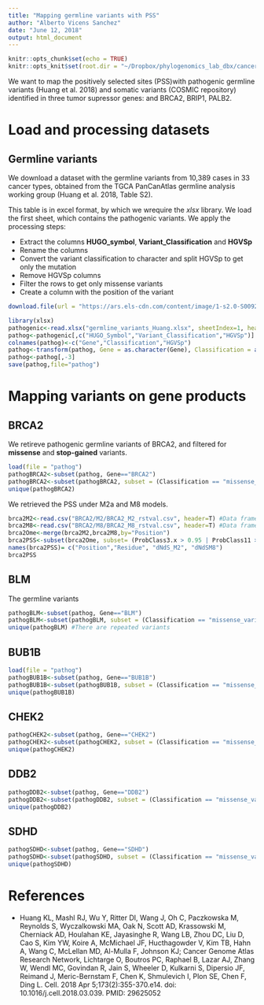 ```yaml
---
title: "Mapping germline variants with PSS"
author: "Alberto Vicens Sanchez"
date: "June 12, 2018"
output: html_document
---
```


```r
knitr::opts_chunk$set(echo = TRUE)
knitr::opts_knit$set(root.dir = "~/Dropbox/phylogenomics_lab_dbx/cancer_genes_selection/mapping_germline_variants/")
```

We want to map the positively selected sites (PSS)with pathogenic germline variants (Huang et al. 2018) and somatic variants (COSMIC repository) identified in three tumor supressor genes: and BRCA2, BRIP1, PALB2.

# Load and processing datasets

## Germline variants
We download a dataset with the germline variants from 10,389 cases in 33 cancer types, obtained from the TGCA PanCanAtlas germline analysis working group (Huang et al. 2018, Table S2).

This table is in excel format, by which we wrequire the *xlsx* library. We load the first sheet, which contains the pathogenic variants.
We apply the processing steps:

* Extract the columns **HUGO_symbol**, **Variant_Classification** and **HGVSp**
* Rename the columns
* Convert the variant classification to character and split HGVSp to get only the mutation
* Remove HGVSp columns
* Filter the rows to get only missense variants
* Create a column with the position of the  variant

```r
download.file(url = "https://ars.els-cdn.com/content/image/1-s2.0-S0092867418303635-mmc2.xlsx", destfile="germline_variants_Huang.xlsx", method ="curl")

library(xlsx)
pathogenic<-read.xlsx("germline_variants_Huang.xlsx", sheetIndex=1, header=TRUE)
pathog<-pathogenic[,c("HUGO_Symbol","Variant_Classification","HGVSp")]
colnames(pathog)<-c("Gene","Classification","HGVSp")
pathog<-transform(pathog, Gene = as.character(Gene), Classification = as.character(Classification), Mutation= sapply(strsplit(as.character(pathog$HGVSp),"\\."),"[",2))
pathog<-pathog[,-3]
save(pathog,file="pathog")
```

# Mapping variants on gene products
## BRCA2

We retireve pathogenic germline variants of BRCA2, and filtered for **missense** and **stop-gained** variants.
```r
load(file = "pathog")
pathogBRCA2<-subset(pathog, Gene=="BRCA2")
pathogBRCA2<-subset(pathogBRCA2, subset = (Classification == "missense_variant" | Classification == "stop_gained"))
unique(pathogBRCA2)
```
We retrieved the PSS under M2a and M8 models.
```r
brca2M2<-read.csv("BRCA2/M2/BRCA2_M2_rstval.csv", header=T) #Data frame with dN/dS values and probabilities under M2a model 
brca2M8<-read.csv("BRCA2/M8/BRCA2_M8_rstval.csv", header=T) #Data frame with dN/dS values and probabilities under M8 model 
brca2Ome<-merge(brca2M2,brca2M8,by="Position")
brca2PSS<-subset(brca2Ome, subset= (ProbClass3.x > 0.95 | ProbClass11 > 0.95), select=c(Position, Residue.x, Omega.x, Omega.y))
names(brca2PSS)= c("Position","Residue", "dNdS_M2", "dNdSM8")
brca2PSS
```

## BLM
The germline variants
```r
pathogBLM<-subset(pathog, Gene=="BLM")
pathogBLM<-subset(pathogBLM, subset = (Classification == "missense_variant" | Classification == "stop_gained"))
unique(pathogBLM) #There are repeated variants
```

## BUB1B

```r
load(file = "pathog")
pathogBUB1B<-subset(pathog, Gene=="BUB1B")
pathogBUB1B<-subset(pathogBUB1B, subset = (Classification == "missense_variant" | Classification == "stop_gained"))
unique(pathogBUB1B)
```

## CHEK2

```r
pathogCHEK2<-subset(pathog, Gene=="CHEK2")
pathogCHEK2<-subset(pathogCHEK2, subset = (Classification == "missense_variant" | Classification == "stop_gained"))
unique(pathogCHEK2)
```

## DDB2
```r
pathogDDB2<-subset(pathog, Gene=="DDB2")
pathogDDB2<-subset(pathogDDB2, subset = (Classification == "missense_variant" | Classification == "stop_gained"))
unique(pathogDDB2)
```
## SDHD
```r
pathogSDHD<-subset(pathog, Gene=="SDHD")
pathogSDHD<-subset(pathogSDHD, subset = (Classification == "missense_variant" | Classification == "stop_gained"))
unique(pathogSDHD)
```

# References

* Huang KL, Mashl RJ, Wu Y, Ritter DI, Wang J, Oh C, Paczkowska M, Reynolds S, Wyczalkowski MA, Oak N, Scott AD, Krassowski M, Cherniack AD, Houlahan KE, Jayasinghe R, Wang LB, Zhou DC, Liu D, Cao S, Kim YW, Koire A, McMichael JF, Hucthagowder V, Kim TB, Hahn A, Wang C, McLellan MD, Al-Mulla F, Johnson KJ; Cancer Genome Atlas Research Network, Lichtarge O, Boutros PC, Raphael B, Lazar AJ, Zhang W, Wendl MC, Govindan R, Jain S, Wheeler D, Kulkarni S, Dipersio JF, Reimand J, Meric-Bernstam F, Chen K, Shmulevich I, Plon SE, Chen F, Ding L. Cell. 2018 Apr 5;173(2):355-370.e14. doi: 10.1016/j.cell.2018.03.039. PMID: 29625052
